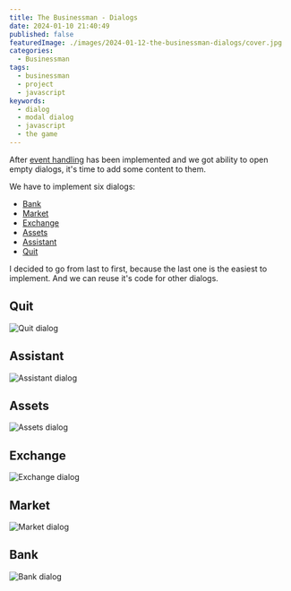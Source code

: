 ```yaml
---
title: The Businessman - Dialogs
date: 2024-01-10 21:40:49
published: false
featuredImage: ./images/2024-01-12-the-businessman-dialogs/cover.jpg
categories:
  - Businessman
tags:
  - businessman
  - project
  - javascript
keywords:
  - dialog
  - modal dialog
  - javascript
  - the game
---
```


After [event handling](/articles/the-businessman-events-handling) has been implemented and we got ability to open empty dialogs, it's time to add some content to them.

We have to implement six dialogs:

- [Bank](#bank)
- [Market](#market)
- [Exchange](#exchange)
- [Assets](#assets)
- [Assistant](#assistant)
- [Quit](#quit)

I decided to go from last to first, because the last one is the easiest to implement. And we can reuse it's code for other dialogs.

## Quit

![Quit dialog](./images/2024-01-12-the-businessman-dialogs/quit.jpg)

## Assistant

![Assistant dialog](./images/2024-01-12-the-businessman-dialogs/assistant.jpg)

## Assets

![Assets dialog](./images/2024-01-12-the-businessman-dialogs/assets.jpg)

## Exchange

![Exchange dialog](./images/2024-01-12-the-businessman-dialogs/exchange.jpg)

## Market

![Market dialog](./images/2024-01-12-the-businessman-dialogs/market.jpg)

## Bank

![Bank dialog](./images/2024-01-12-the-businessman-dialogs/bank.jpg)
